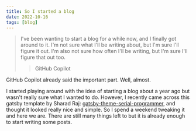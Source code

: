 ```yaml
---
title: So I started a blog
date: 2022-10-16
tags: [blog]
---
```


> I've been wanting to start a blog for a while now, and I finally got around to it. I'm not sure what I'll be writing about, but I'm sure I'll figure it out. I'm also not sure how often I'll be writing, but I'm sure I'll figure that out too.
>
> > GitHub Copilot

GitHub Copilot already said the important part. Well, almost.

I started playing around with the idea of starting a blog about a year ago but wasn't really sure what I wanted to do. However, I recently came across this gatsby template by Sharad Raj: [gatsby-theme-serial-programmer][gatsby-theme-serial-programmer], and thought it looked really nice and simple. So I spend a weekend tweaking it and here we are. There are still many things left to but it is already enough to start writing some posts.

[gatsby-theme-serial-programmer]: https://github.com/sharadcodes/gatsby-theme-serial-programmer
